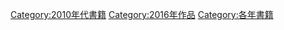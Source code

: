 [[Category:2010年代書籍|Category:2010年代書籍]]
[[Category:2016年作品|Category:2016年作品]]
[[Category:各年書籍|Category:各年書籍]]